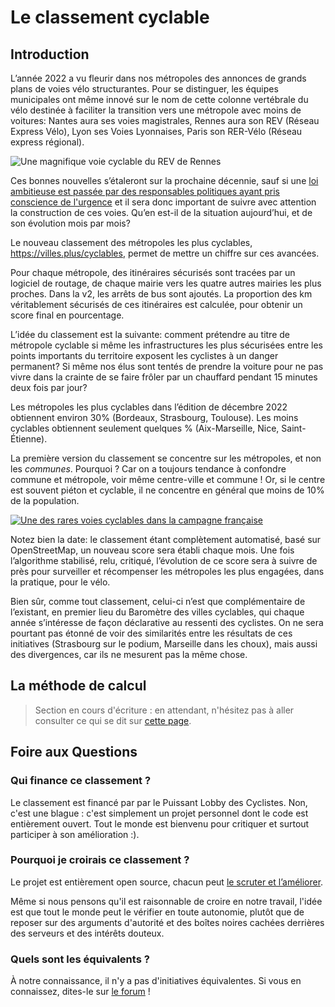 
# Le classement cyclable 

## Introduction

L’année 2022 a vu fleurir dans nos métropoles des annonces de grands plans de voies vélo structurantes. Pour se distinguer, les équipes municipales ont même innové sur le nom de cette colonne vertébrale du vélo destinée à faciliter la transition vers une métropole avec moins de voitures: Nantes aura ses voies magistrales, Rennes aura son REV (Réseau Express Vélo), Lyon ses Voies Lyonnaises, Paris son RER-Vélo (Réseau express régional).

![Une magnifique voie cyclable du REV de Rennes](https://kont.me/images/weelz-rennes-velo-urbain-cycliste-2019-9389.jpg)

Ces bonnes nouvelles s’étaleront sur la prochaine décennie, sauf si une [loi ambitieuse est passée par des responsables politiques ayant pris conscience de l'urgence](https://kont.me/ville-loi-2024) et il sera donc important de suivre avec attention la construction de ces voies. Qu’en est-il de la situation aujourd’hui, et de son évolution mois par mois?

Le nouveau classement des métropoles les plus cyclables, https://villes.plus/cyclables, permet de mettre un chiffre sur ces avancées.

Pour chaque métropole, des itinéraires sécurisés sont tracées par un logiciel de routage, de chaque mairie vers les quatre autres mairies les plus proches. Dans la v2, les arrêts de bus sont ajoutés. La proportion des km véritablement sécurisés de ces itinéraires est calculée, pour obtenir un score final en pourcentage.

L’idée du classement est la suivante: comment prétendre au titre de métropole cyclable si même les infrastructures les plus sécurisées entre les points importants du territoire exposent les cyclistes à un danger permanent? Si même nos élus sont tentés de prendre la voiture pour ne pas vivre dans la crainte de se faire frôler par un chauffard pendant 15 minutes deux fois par jour?

Les métropoles les plus cyclables dans l’édition de décembre 2022 obtiennent environ 30% (Bordeaux, Strasbourg, Toulouse). Les moins cyclables obtiennent seulement quelques % (Aix-Marseille, Nice, Saint-Étienne).

La première version du classement se concentre sur les métropoles, et non les *communes*. Pourquoi ? Car on a toujours tendance à confondre commune et métropole, voir même centre-ville et commune ! Or, si le centre est souvent piéton et cyclable, il ne concentre en général que moins de 10% de la population. 


[<Image alt="Une des rares voies cyclables dans la campagne française" src="/images/campagne.jpeg"/>](https://twitter.com/alechat1/status/1627933640729706496/photo/1)

Notez bien la date: le classement étant complètement automatisé, basé sur OpenStreetMap, un nouveau score sera établi chaque mois. Une fois l’algorithme stabilisé, relu, critiqué, l’évolution de ce score sera à suivre de près pour surveiller et récompenser les métropoles les plus engagées, dans la pratique, pour le vélo.

Bien sûr, comme tout classement, celui-ci n’est que complémentaire de l’existant, en premier lieu du Baromètre des villes cyclables, qui chaque année s’intéresse de façon déclarative au ressenti des cyclistes. On ne sera pourtant pas étonné de voir des similarités entre les résultats de ces initiatives (Strasbourg sur le podium, Marseille dans les choux), mais aussi des divergences, car ils ne mesurent pas la même chose.


## La méthode de calcul



> Section en cours d'écriture : en attendant, n'hésitez pas à aller consulter ce qui se dit sur [cette page](https://github.com/laem/villes.plus/issues/64).



## Foire aux Questions

### Qui finance ce classement ?

Le classement est financé par par le Puissant Lobby des Cyclistes. Non, c'est une blague : c'est simplement un projet personnel dont le code est entièrement ouvert. Tout le monde est bienvenu pour critiquer et surtout participer à son amélioration :). 

### Pourquoi je croirais ce classement ? 

Le projet est entièrement open source, chacun peut [le scruter et l’améliorer](https://github.com/laem/villes.plus/issues?q=is%3Aissue+is%3Aopen+label%3ACyclable).

Même si nous pensons qu'il est raisonnable de croire en notre travail, l'idée est que tout le monde peut le vérifier en toute autonomie, plutôt que de reposer sur des arguments d'autorité et des boîtes noires cachées derrières des serveurs et des intérêts douteux. 

### Quels sont les équivalents ? 

À notre connaissance, il n'y a pas d'initiatives équivalentes. Si vous en connaissez, dites-le sur [le forum](https://github.com/laem/villes.plus) !

### 
